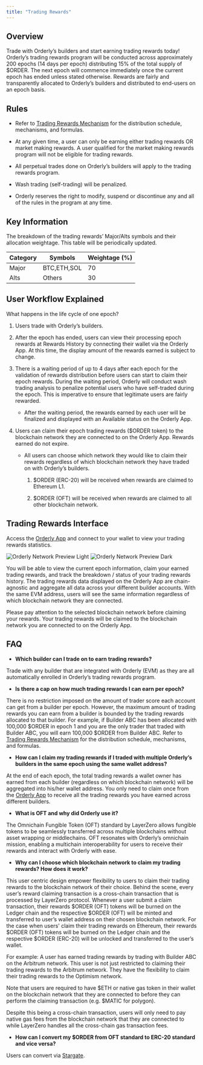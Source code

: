 ```yaml
---
title: "Trading Rewards"
---
```


## Overview
Trade with Orderly’s builders and start earning trading rewards today! Orderly’s trading rewards program will be conducted across approximately 200 epochs (14 days per epoch) distributing 15% of the total supply of $ORDER. The next epoch will commence immediately once the current epoch has ended unless stated otherwise. Rewards are fairly and transparently allocated to Orderly’s builders and distributed to end-users on an epoch basis.

## Rules
- Refer to [Trading Rewards Mechanism](/introduction/tokenomics/trading-rewards/trading-rewards-mechanism) for the distribution schedule, mechanisms, and formulas.

- At any given time, a user can only be earning either trading rewards OR market making rewards. A user qualified for the market making rewards program will not be eligible for trading rewards.

- All perpetual trades done on Orderly’s builders will apply to the trading rewards program.

- Wash trading (self-trading) will be penalized.

- Orderly reserves the right to modify, suspend or discontinue any and all of the rules in the program at any time.

## Key Information
The breakdown of the trading rewards’ Major/Alts symbols and their allocation weightage. This table will be periodically updated.

| Category | Symbols     | Weightage (\%) |
|----------|-------------|----------------|
| Major    | BTC,ETH,SOL | 70             |
| Alts     | Others      | 30             |

## User Workflow Explained
What happens in the life cycle of one epoch?

1. Users trade with Orderly’s builders.

2. After the epoch has ended, users can view their processing epoch rewards at Rewards History by connecting their wallet via the Orderly App. At this time, the display amount of the rewards earned is subject to change.

3. There is a waiting period of up to 4 days after each epoch for the validation of rewards distribution before users can start to claim their epoch rewards. During the waiting period, Orderly will conduct wash trading analysis to penalize potential users who have self-traded during the epoch. This is imperative to ensure that legitimate users are fairly rewarded.

    - After the waiting period, the rewards earned by each user will be finalized and displayed with an Available status on the Orderly App.

4. Users can claim their epoch trading rewards (\$ORDER token) to the blockchain network they are connected to on the Orderly App. Rewards earned do not expire.

    - All users can choose which network they would like to claim their rewards regardless of which blockchain network they have traded on with Orderly’s builders.

        1. \$ORDER (ERC-20) will be received when rewards are claimed to Ethereum L1.

        2. \$ORDER (OFT) will be received when rewards are claimed to all other blockchain network.


## Trading Rewards Interface
Access the [Orderly App](https://app.orderly.network/tradingRewards) and connect to your wallet to view your trading rewards statistics.

<img
  className="block dark:hidden"
  src="/images/trading-rewards-interface.png"
  alt="Orderly Network Preview Light"
/>
<img
  className="hidden dark:block"
  src="/images/trading-rewards-interface.png"
  alt="Orderly Network Preview Dark"
/>

You will be able to view the current epoch information, claim your earned trading rewards, and track the breakdown / status of your trading rewards history. The trading rewards data displayed on the Orderly App are chain-agnostic and aggregate all data across your different builder accounts. With the same EVM address, users will see the same information regardless of which blockchain network they are connected.

<Note>
Please pay attention to the selected blockchain network before claiming your rewards. Your trading rewards will be claimed to the blockchain network you are connected to on the Orderly App.
</Note>

## FAQ

- **Which builder can I trade on to earn trading rewards?**

Trade with any builder that are integrated with Orderly (EVM) as they are all automatically enrolled in Orderly’s trading rewards program.

 

- **Is there a cap on how much trading rewards I can earn per epoch?**

There is no restriction imposed on the amount of trader score each account can get from a builder per epoch. However, the maximum amount of trading rewards you can earn from a builder is bounded by the trading rewards allocated to that builder. For example, if Builder ABC has been allocated with 100,000 \$ORDER in epoch 1 and you are the only trader that traded with Builder ABC, you will earn 100,000 \$ORDER from Builder ABC. Refer to [Trading Rewards Mechanism](/introduction/tokenomics/trading-rewards/trading-rewards-mechanism) for the distribution schedule, mechanisms, and formulas. 



- **How can I claim my trading rewards if I traded with multiple Orderly’s builders in the same epoch using the same wallet address?**

At the end of each epoch, the total trading rewards a wallet owner has earned from each builder (regardless on which blockchain network) will be aggregated into his/her wallet address. You only need to claim once from the [Orderly App](https://app.orderly.network/tradingRewards) to receive all the trading rewards you have earned across different builders.

 

- **What is OFT and why did Orderly use it?**

The Omnichain Fungible Token (OFT) standard by LayerZero allows fungible tokens to be seamlessly transferred across multiple blockchains without asset wrapping or middlechains. OFT resonates with Orderly’s omnichain mission, enabling a multichain interoperability for users to receive their rewards and interact with Orderly with ease.

 

- **Why can I choose which blockchain network to claim my trading rewards? How does it work?**

This user centric design empower flexibility to users to claim their trading rewards to the blockchain network of their choice. Behind the scene, every user’s reward claiming transaction is a cross-chain transaction that is processed by LayerZero protocol. Whenever a user submit a claim transaction, their rewards \$ORDER (OFT) tokens will be burned on the Ledger chain and the respective \$ORDER (OFT) will be minted and transferred to user’s wallet address on their chosen blockchain network. For the case when users' claim their trading rewards on Ethereum, their rewards \$ORDER (OFT) tokens will be burned on the Ledger chain and the respective \$ORDER (ERC-20) will be unlocked and transferred to the user’s wallet. 

For example: A user has earned trading rewards by trading with Builder ABC on the Arbitrum network. This user is not just restricted to claiming their trading rewards to the Arbitrum network. They have the flexibility to claim their trading rewards to the Optimism network.

Note that users are required to have \$ETH or native gas token in their wallet on the blockchain network that they are connected to before they can perform the claiming transaction (e.g. \$MATIC for polygon).

Despite this being a cross-chain transaction, users will only need to pay native gas fees from the blockchain network that they are connected to while LayerZero handles all the cross-chain gas transaction fees.

 

- **How can I convert my \$ORDER from OFT standard to ERC-20 standard and vice versa?**

Users can convert via [Stargate](https://stargate.finance/bridge).